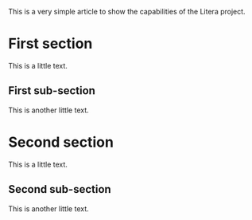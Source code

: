 This is a very simple article to show the capabilities of the Litera project.

= First section =

This is a little text.

== First sub-section ==

This is another little text.

= Second section =

This is a little text.

== Second sub-section ==

This is another little text.
